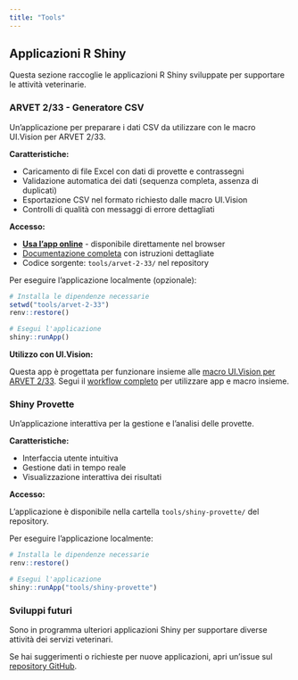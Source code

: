 ```yaml
---
title: "Tools"
---
```


## Applicazioni R Shiny

Questa sezione raccoglie le applicazioni R Shiny sviluppate per supportare le attività veterinarie.

### ARVET 2/33 - Generatore CSV

Un'applicazione per preparare i dati CSV da utilizzare con le macro UI.Vision per ARVET 2/33.

**Caratteristiche:**

- Caricamento di file Excel con dati di provette e contrassegni
- Validazione automatica dei dati (sequenza completa, assenza di duplicati)
- Esportazione CSV nel formato richiesto dalle macro UI.Vision
- Controlli di qualità con messaggi di errore dettagliati

**Accesso:**

- **[Usa l'app online](arvet-2-33.qmd#usa-lapp-online)** - disponibile direttamente nel browser
- [Documentazione completa](arvet-2-33.qmd) con istruzioni dettagliate
- Codice sorgente: `tools/arvet-2-33/` nel repository

Per eseguire l'applicazione localmente (opzionale):

```r
# Installa le dipendenze necessarie
setwd("tools/arvet-2-33")
renv::restore()

# Esegui l'applicazione
shiny::runApp()
```

**Utilizzo con UI.Vision:**

Questa app è progettata per funzionare insieme alle [macro UI.Vision per ARVET 2/33](uivision.qmd#arvet-233---bovini). Segui il [workflow completo](arvet-2-33.qmd#workflow-completo) per utilizzare app e macro insieme.

### Shiny Provette

Un'applicazione interattiva per la gestione e l'analisi delle provette.

**Caratteristiche:**

- Interfaccia utente intuitiva
- Gestione dati in tempo reale
- Visualizzazione interattiva dei risultati

**Accesso:**

L'applicazione è disponibile nella cartella `tools/shiny-provette/` del repository.

Per eseguire l'applicazione localmente:

```r
# Installa le dipendenze necessarie
renv::restore()

# Esegui l'applicazione
shiny::runApp("tools/shiny-provette")
```

### Sviluppi futuri

Sono in programma ulteriori applicazioni Shiny per supportare diverse attività dei servizi veterinari.

Se hai suggerimenti o richieste per nuove applicazioni, apri un'issue sul [repository GitHub](https://github.com/uvesco/svet-tools/issues).
